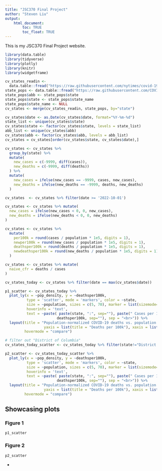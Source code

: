 ```yaml
---
title: "JSC370 Final Project"
author: "Steven Liu"
output: 
    html_document:
        toc: TRUE
        toc_float: TRUE
---
```


This is my JSC370 Final Project website.

```r
library(data.table)
library(tidyverse)
library(plotly)
library(knitr)
library(widgetframe)
```

```r
cv_states_readin <- 
  data.table::fread("https://raw.githubusercontent.com/nytimes/covid-19-data/master/us-states.csv")
state_pops <- data.table::fread("https://raw.githubusercontent.com/COVID19Tracking/associated-data/master/us_census_data/us_census_2018_population_estimates_states.csv")
state_pops$abb <- state_pops$state
state_pops$state <- state_pops$state_name
state_pops$state_name <- NULL
cv_states <- merge(cv_states_readin, state_pops, by="state")
```


```r
cv_states$date <- as.Date(cv_states$date, format="%Y-%m-%d")
state_list <- unique(cv_states$state)
cv_states$state <- factor(cv_states$state, levels = state_list)
abb_list <- unique(cv_states$abb)
cv_states$abb <- factor(cv_states$abb, levels = abb_list)
cv_states = cv_states[order(cv_states$state, cv_states$date),]
```

  
```r
cv_states <- cv_states %>% 
  group_by(state) %>% 
  mutate(
    new_cases = c(-9999, diff(cases)),
    new_deaths = c(-9999, diff(deaths))
  ) %>% 
  mutate(
    new_cases = ifelse(new_cases == -9999, cases, new_cases),
    new_deaths = ifelse(new_deaths == -9999, deaths, new_deaths)
  )
```

```r
cv_states  <- cv_states %>% filter(date >= '2022-10-01')
```
  

```r
cv_states <- cv_states %>% mutate(
  new_cases = ifelse(new_cases < 0, 0, new_cases),
  new_deaths = ifelse(new_deaths < 0, 0, new_deaths)
)


```


```r
cv_states <- cv_states %>% 
  mutate(
    per100k = round(cases / population * 1e5, digits = 1),
    newper100k = round(new_cases / population * 1e5, digits = 1),
    deathsper100k = round(deaths / population * 1e5, digits = 1),
    newdeathsper100k = round(new_deaths / population * 1e5, digits = 1)
  )

```

```r
cv_states <- cv_states %>% mutate(
  naive_cfr = deaths / cases
)
```

```r
cv_states_today <- cv_states %>% filter(date == max(cv_states$date))
```

```r
p1_scatter <- cv_states_today %>% 
  plot_ly(x = ~pop_density, y = ~deathsper100k,
          type = 'scatter', mode = 'markers', color = ~state,
          size = ~population, sizes = c(5, 70), marker = list(sizemode='diameter', opacity=0.5),
          hoverinfo = 'text',
          text = ~paste( paste(state, ":", sep=""), paste(" Cases per 100k: ", per100k, sep="") , paste(" Deaths per 100k: ",
                        deathsper100k, sep=""), sep = "<br>")) %>%
  layout(title = "Population-normalized COVID-19 deaths vs. population density",
                  yaxis = list(title = "Deaths per 100k"), xaxis = list(title = "Population Density"),
         hovermode = "compare")

# filter out "District of Columbia"
cv_states_today_scatter <- cv_states_today %>% filter(state!="District of Columbia")

p2_scatter <- cv_states_today_scatter %>% 
  plot_ly(x = ~pop_density, y = ~deathsper100k,
          type = 'scatter', mode = 'markers', color = ~state,
          size = ~population, sizes = c(5, 70), marker = list(sizemode='diameter', opacity=0.5),
          hoverinfo = 'text',
          text = ~paste( paste(state, ":", sep=""), paste(" Cases per 100k: ", per100k, sep="") , paste(" Deaths per 100k: ",
                        deathsper100k, sep=""), sep = "<br>")) %>%
  layout(title = "Population-normalized COVID-19 deaths vs. population density",
                  yaxis = list(title = "Deaths per 100k"), xaxis = list(title = "Population Density"),
         hovermode = "compare")
```


## Showcasing plots {.tabset}

### Figure 1

```r
p1_scatter
```

### Figure 2

```r
p2_scatter
```

{-}